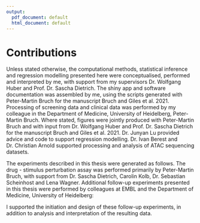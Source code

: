 ```yaml
---
output:
  pdf_document: default
  html_document: default
---
```

# Contributions {-}

Unless stated otherwise, the computational methods, statistical inference and regression modelling presented here were conceptualised, performed and interpreted by me, with support from my supervisors Dr. Wolfgang Huber and Prof. Dr. Sascha Dietrich. The shiny app and software documentation was assembled by me, using the scripts generated with Peter-Martin Bruch for the manuscript Bruch and Giles et al. 2021. Processing of screening data and clinical data was performed by my colleague in the Department of Medicine, University of Heidelberg, Peter-Martin Bruch. Where stated, figures were jointly produced with Peter-Martin Bruch and with input from Dr. Wolfgang Huber and Prof. Dr. Sascha Dietrich for the manuscript Bruch and Giles et al. 2021. Dr. Junyan Lu provided advice and code to support regression modelling. Dr. Ivan Berest and Dr. Christian Arnold supported processing and analysis of ATAC sequencing datasets. 

The experiments described in this thesis were generated as follows. The drug - stimulus perturbation assay was performed primarily by Peter-Martin Bruch, with support from Dr. Sascha Dietrich, Carolin Kolb, Dr. Sebastian Scheinhost and Lena Wagner. Additional follow-up experiments presented in this thesis were performed by colleagues at EMBL and the Department of Medicine, University of Heidelberg:
\begin{itemize}
    \item  The Spi-B and PU.1 shRNA knockdowns were performed by Tina Becirovic and Dr. Sophie Herbst
    \item  The immunohistochemistry (IHC) stains of CLL and non-neoplastic lymph nodes were performed by Dr. Mark Kriegsmann, Dr. Katharina Kriegsmann and Christiane Zgorzelski
    \item  The Ibrutinib - IL4 - STAT6i interaction assay on CLL PMBCs was performed by Peter-Martin Bruch
    \item  The joint RNAseq - ATACseq - Mass Spectrometry of treated CLL PMBC samples was performed by Peter-Martin Bruch and Nayara Trevisan Doimo de Azevedohe
    
\end{itemize}

I supported the initiation and design of these follow-up experiments, in addition to analysis and interpretation of the resulting data.  
    
